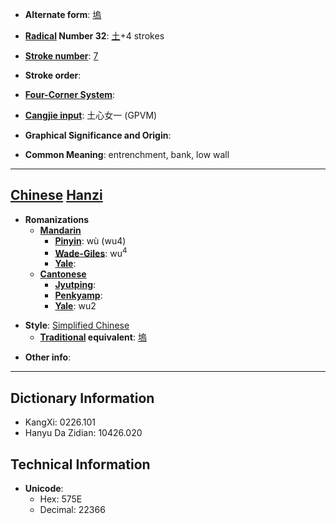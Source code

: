 * '''Alternate form''': [[塢]]

* '''[[Wiktionary:Chinese radical index| Radical]] Number 32''': [[Wiktionary:Chinese radical index 土|土]]+4 strokes

* '''[[Wiktionary:Chinese total strokes index|Stroke number]]''': [[Wiktionary:Chinese total strokes index 7|7]]

* '''Stroke order''': 

* '''[[Wiktionary:Chinese four corner index|Four-Corner System]]''': 

* '''[[Wiktionary:Chinese Cangjie index|Cangjie input]]''': 土心女一 (GPVM)

* '''Graphical Significance and Origin''': 

* '''Common Meaning''': entrenchment, bank, low wall

----

== [[Chinese]] [[Hanzi]] ==

* '''Romanizations'''
** '''[[Mandarin]]'''
*** '''[[Pinyin]]''': wù (wu4)
*** '''[[Wade-Giles]]''': wu<sup>4</sup>
*** '''[[Yale]]''': 
** '''[[Cantonese]]'''
*** '''[[Jyutping]]''':
*** '''[[Penkyamp]]''': 
*** '''[[Yale]]''': wu2

* '''Style''': [[Simplified Chinese]] 
** '''[[Traditional Chinese|Traditional]] equivalent''': [[塢]]

* '''Other info''': 

----

== Dictionary Information ==

* KangXi: 0226.101
* Hanyu Da Zidian: 10426.020

== Technical Information ==

* '''Unicode''':
** Hex: 575E
** Decimal: 22366
